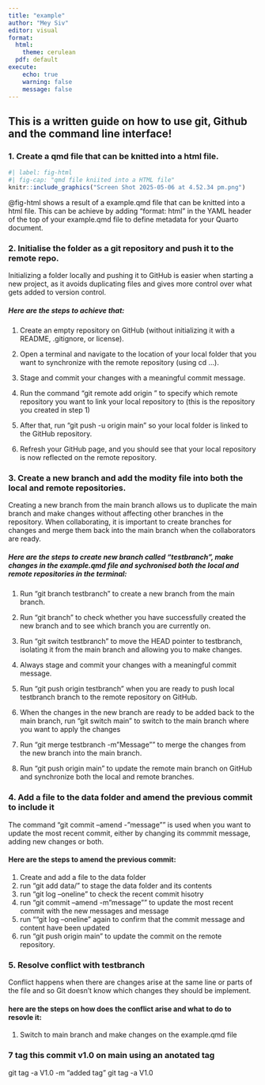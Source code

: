 ```yaml
---
title: "example"
author: "Mey Siv"
editor: visual
format: 
  html: 
    theme: cerulean
  pdf: default
execute:
    echo: true
    warning: false
    message: false
---
```


## This is a written guide on how to use git, Github and the command line interface!

### 1. Create a qmd file that can be knitted into a html file.

```r
#| label: fig-html
#| fig-cap: "qmd file kniited into a HTML file"
knitr::include_graphics("Screen Shot 2025-05-06 at 4.52.34 pm.png")

```

@fig-html shows a result of a example.qmd file that can be knitted into a html file. This can be achieve by adding "format: html" in the YAML header of the top of your example.qmd file to define metadata for your Quarto document.


### 2. Initialise the folder as a git repository and push it to the remote repo.

Initializing a folder locally and pushing it to GitHub is easier when starting a new project, as it avoids duplicating files and gives more control over what gets added to version control.

##### Here are the steps to achieve that:

1.  Create an empty repository on GitHub (without initializing it with a README, .gitignore, or license).

2.  Open a terminal and navigate to the location of your local folder that you want to synchronize with the remote repository (using cd ...).

3.  Stage and commit your changes with a meaningful commit message.

4.  Run the command "git remote add origin <your SSH URL from the remote repo>" to specify which remote repository you want to link your local repository to (this is the repository you created in step 1)

5.  After that, run "git push -u origin main" so your local folder is linked to the GitHub repository.

6.  Refresh your GitHub page, and you should see that your local repository is now reflected on the remote repository.


### 3. Create a new branch and add the modity file into both the local and remote repositories.

Creating a new branch from the main branch allows us to duplicate the main branch and make changes without affecting other branches in the repository. When collaborating, it is important to create branches for changes and merge them back into the main branch when the collaborators are ready.

##### Here are the steps to create new branch called "testbranch", make changes in the example.qmd file and sychronised both the local and remote repositories in the terminal:

1.  Run "git branch testbranch" to create a new branch from the main branch.

2.  Run "git branch" to check whether you have successfully created the new branch and to see which branch you are currently on.

3.  Run "git switch testbranch" to move the HEAD pointer to testbranch, isolating it from the main branch and allowing you to make changes.

4.  Always stage and commit your changes with a meaningful commit message.

5.  Run "git push origin testbranch" when you are ready to push local testbranch branch to the remote repository on GitHub.

6.  When the changes in the new branch are ready to be added back to the main branch, run "git switch main" to switch to the main branch where you want to apply the changes

7.  Run "git merge testbranch -m "Message"" to merge the changes from the new branch into the main branch.

8.  Run "git push origin main" to update the remote main branch on GitHub and synchronize both the local and remote branches.


### 4. Add a file to the data folder and amend the previous commit to include it

The command "git commit --amend -"message"" is used when you want to update the most recent commit, either by changing its commmit message, adding new changes or both. 

#### Here are the steps to amend the previous commit: 
1. Create and add a file to the data folder 
2. run "git add data/" to stage the data folder and its contents
3. run "git log --oneline" to check the recent commit hisotry
4. run "git commit --amend -m "message"" to update the most recent commit with the new messages and message
5. run ""git log --oneline" again to confirm that the commit message and content have been updated 
6. run "git push origin main" to update the commit on the remote repository. 


### 5. Resolve conflict with testbranch

Conflict happens when there are changes arise at the same line or parts of the file and so Git doesn't know which changes they should be implement.

#### here are the steps on how does the conflict arise and what to do to resovle it:

1.  Switch to main branch and make changes on the example.qmd file



### 7 tag this commit v1.0 on main using an anotated tag 


git tag -a V1.0 -m "added tag"
git tag -a V1.0




